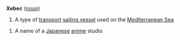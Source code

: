 '''Xebec''' ([[noun]])

# A type of [[transport]] [[sailing vessel]] used on the [[Mediterranean Sea]]

# A name of a [[Japanese]] [[anime]] studio